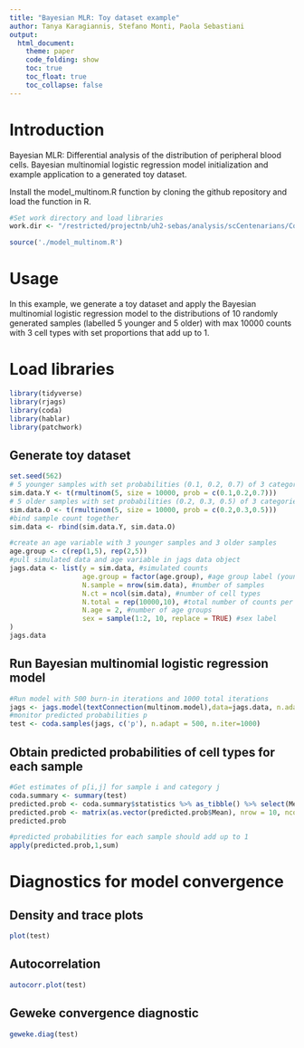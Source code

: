 ```yaml
---
title: "Bayesian MLR: Toy dataset example"
author: Tanya Karagiannis, Stefano Monti, Paola Sebastiani
output:
  html_document:
    theme: paper
    code_folding: show
    toc: true
    toc_float: true
    toc_collapse: false
---
```


# Introduction

Bayesian MLR: Differential analysis of the distribution of peripheral blood cells. Bayesian multinomial logistic regression model initialization and example application to a generated toy dataset.

Install the model_multinom.R function by cloning the github repository and load the function in R.

```r
#Set work directory and load libraries
work.dir <- "/restricted/projectnb/uh2-sebas/analysis/scCentenarians/Composition_Multinomial/RJAGS_Composition_Analysis/"

```

```r
source('./model_multinom.R')
```

# Usage

In this example, we generate a toy dataset and apply the Bayesian multinomial logistic regression model to the distributions of 10 randomly generated samples (labelled 5 younger and 5 older) with max 10000 counts with 3 cell types with set proportions that add up to 1.

# Load libraries

```r
library(tidyverse)
library(rjags)
library(coda)
library(hablar)
library(patchwork)
```


## Generate toy dataset
```r
set.seed(562)
# 5 younger samples with set probabilities (0.1, 0.2, 0.7) of 3 categories (i.e. cell types)
sim.data.Y <- t(rmultinom(5, size = 10000, prob = c(0.1,0.2,0.7)))
# 5 older samples with set probabilities (0.2, 0.3, 0.5) of 3 categories (i.e. cell types)
sim.data.O <- t(rmultinom(5, size = 10000, prob = c(0.2,0.3,0.5)))
#bind sample count together
sim.data <- rbind(sim.data.Y, sim.data.O)

#create an age variable with 3 younger samples and 3 older samples
age.group <- c(rep(1,5), rep(2,5))
#pull simulated data and age variable in jags data object
jags.data <- list(y = sim.data, #simulated counts
                  age.group = factor(age.group), #age group label (younger = 1, older = 2)
                  N.sample = nrow(sim.data), #number of samples
                  N.ct = ncol(sim.data), #number of cell types
                  N.total = rep(10000,10), #total number of counts per sample
                  N.age = 2, #number of age groups
                  sex = sample(1:2, 10, replace = TRUE) #sex label 
)
jags.data

```

## Run Bayesian multinomial logistic regression model

```r
#Run model with 500 burn-in iterations and 1000 total iterations
jags <- jags.model(textConnection(multinom.model),data=jags.data, n.adapt=500, inits = list(.RNG.name = "base::Wichmann-Hill", .RNG.seed = 5))
#monitor predicted probabilities p
test <- coda.samples(jags, c('p'), n.adapt = 500, n.iter=1000)

```

## Obtain predicted probabilities of cell types for each sample

```r
#Get estimates of p[i,j] for sample i and category j
coda.summary <- summary(test) 
predicted.prob <- coda.summary$statistics %>% as_tibble() %>% select(Mean)
predicted.prob <- matrix(as.vector(predicted.prob$Mean), nrow = 10, ncol = 3)
predicted.prob

#predicted probabilities for each sample should add up to 1
apply(predicted.prob,1,sum)
```

# Diagnostics for model convergence

## Density and trace plots

```r
plot(test)
```

## Autocorrelation

```r
autocorr.plot(test)

```

## Geweke convergence diagnostic

```r
geweke.diag(test)

```

